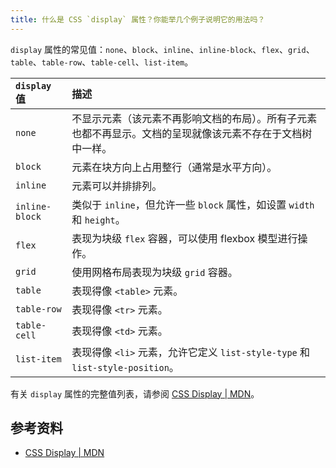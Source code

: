 ```yaml
---
title: 什么是 CSS `display` 属性？你能举几个例子说明它的用法吗？
---
```


 `display` 属性的常见值：`none`、`block`、`inline`、`inline-block`、`flex`、`grid`、`table`、`table-row`、`table-cell`、`list-item`。

| `display` 值 | 描述 |
| :-- | :-- |
| `none` | 不显示元素（该元素不再影响文档的布局）。所有子元素也都不再显示。文档的呈现就像该元素不存在于文档树中一样。 |
| `block` | 元素在块方向上占用整行（通常是水平方向）。 |
| `inline` | 元素可以并排排列。 |
| `inline-block` | 类似于 `inline`，但允许一些 `block` 属性，如设置 `width` 和 `height`。 |
| `flex` | 表现为块级 `flex` 容器，可以使用 flexbox 模型进行操作。 |
| `grid` | 使用网格布局表现为块级 `grid` 容器。 |
| `table` | 表现得像 `<table>` 元素。 |
| `table-row` | 表现得像 `<tr>` 元素。 |
| `table-cell` | 表现得像 `<td>` 元素。 |
| `list-item` | 表现得像 `<li>` 元素，允许它定义 `list-style-type` 和 `list-style-position`。 |

有关 `display` 属性的完整值列表，请参阅 [CSS Display | MDN](https://developer.mozilla.org/zh-CN/docs/Web/CSS/display)。

## 参考资料

* [CSS Display | MDN](https://developer.mozilla.org/zh-CN/docs/Web/CSS/display)
